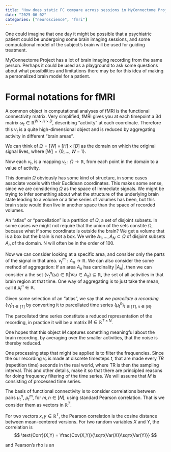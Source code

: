 ```yaml
---
title: "How does static FC compare across sessions in MyConnectome Project?"
date: "2025-06-02"
categories: ["neuroscience", "fmri"]
---
```


One could imagine that one day it might be possible that a psychiatric patient could be undergoing some brain imaging sessions, and some computational model of the subject's brain will be used for guiding treatment.

MyConnectome Project has a lot of brain imaging recording from the same person. Perhaps it could be used as a playground to ask some questions about what possibilities and limitations there may be for this idea of making a personalized brain model for a patient.

# Formal notations for fMRI

A common object in computational analyses of fMRI is the functional connectivity matrix. Very simplified, fMRI gives you at each timepoint a 3d matrix $\omega_t \in \mathbb{R}^{W \times H \times D}$, describing "activity" at each coordinate. Therefore this $v_t$ is a quite high-dimensional object and is reduced by aggregating activity in different "brain areas".

We can think of $\Omega = [W] \times [H] \times [D]$ as the domain on which the original signal lives, where $[W] = \{0,...,W-1\}$.

Now each $v_t$, is a mapping $v_t : \Omega \to \mathbb{R}$, from each point in the domain to a value of activity.

This domain $\Omega$ obviously has some kind of structure, in some cases associate voxels with their Euclidean coordinates. This makes some sense, since we are considering $\Omega$ as the space of immediate signals. We might be trying to infer something about what the structure of the underlying brain state leading to a volume or a time series of volumes has been, but this brain state would then live in another space than the space of recorded volumes.


An "atlas" or "parcellation" is a partition of $\Omega$, a set of disjoint subsets. In some cases we might not require that the union of the sets constite $\Omega$, because what if some coordinate is outside the brain? We get a volume that is a box but the brain is not a box. We write $A_1, ..., A_N \subset \Omega$ of disjoint subsets $A_n$ of the domain. N will often be in the order of 100.

Now we can consider looking at a specific area, and consider only the parts of the signal in that area. $v_t^m : A_n \to \mathbb{R}$.
We can also consider the some method of aggregation: If an area $A_n$ has cardinality $|A_n|$, then we can consider a the set $\{v_t^n(\omega) \in \mathbb{R} | \forall \omega \in A_n \} \subseteq \mathbb{R}$, the set of all activities in that brain region at that time. One way of aggregating is to just take the mean, call it $\mu^n_t \in \mathbb{R}$.

Given some selection of an "atlas", we say that we *parcellate a recording* $\{v_t\}_{t\in[T]}$ by converting it to parcellated time series $\{\mu_t^n\}_{t\in [T],n\in[N]}$.

The parcellated time series constitute a reduced representation of the recording, in practice it will be a matrix $M \in \mathbb{R}^{T\times N}$.

One hopes that this object $M$ captures something meaningful about the brain recording, by averaging over the smaller activities, that the noise is thereby reduced.

One processing step that might be applied is to filter the frequencies. Since the our recording $v_t$ is made at discrete timesteps $t$, that are made every *TR* (repetition time) seconds in the real world, where TR is then the sampling interval. This and other details, make it so that there are principled reasons for doing frequency filtering of the time series. We will assume that $M$ is consisting of processed time series.

The basis of functional connectivity is to consider correlations between pairs $\mu_t^n$, $\mu_t^m$, for $m,n \in [N]$, using standard Pearson correlation. That is we consider them as vectors in $\mathbb{R}^T$.

For two vectors $x, y \in \mathbb{R}^T$, the Pearson correlation is the cosine distance between mean-centered versions. For two random variables $X$ and $Y$, the correlation is
$$
\text{Corr}(X,Y) = \frac{Cov(X,Y)}{\sqrt{Var(X)}\sqrt{Var(Y)}}
$$

and Pearson's rho is an 